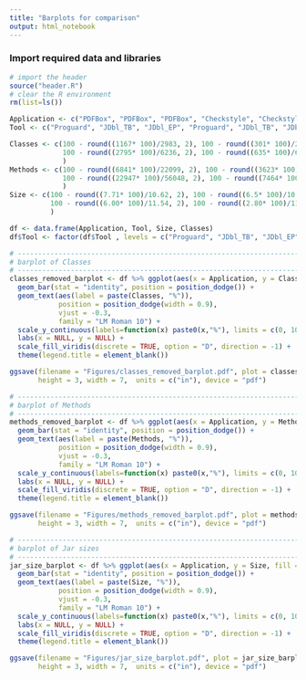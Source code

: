 ```yaml
---
title: "Barplots for comparison"
output: html_notebook
---
```


### Import required data and libraries

```r
# import the header 
source("header.R")
# clear the R environment
rm(list=ls())
```

```r
Application <- c("PDFBox", "PDFBox", "PDFBox", "Checkstyle", "Checkstyle", "Checkstyle")
Tool <- c("Proguard", "JDbl_TB", "JDbl_EP", "Proguard", "JDbl_TB", "JDbl_EP")

Classes <- c(100 - round((1167* 100)/2983, 2), 100 - round((301* 100)/2983, 2),  100 - round((201* 100)/2983, 2),
             100 - round((2795* 100)/6236, 2), 100 - round((635* 100)/6236, 2),  100 - round((675* 100)/6236, 2)
             )
Methods <- c(100 - round((6841* 100)/22099, 2), 100 - round((3623* 100)/22099, 2),  100 - round((2623* 100)/22099, 2),
             100 - round((22947* 100)/56048, 2), 100 - round((7464* 100)/56048, 2),  100 - round((8932* 100)/56048, 2)
             )
Size <- c(100 - round((7.71* 100)/10.62, 2), 100 - round((6.5* 100)/10.62, 2), 100 - round((6.48* 100)/10.62, 2),
          100 - round((6.00* 100)/11.54, 2), 100 - round((2.80* 100)/11.54, 2),  100 - round((2.18* 100)/11.54, 2)
          )

df <- data.frame(Application, Tool, Size, Classes)
df$Tool <- factor(df$Tool , levels = c("Proguard", "JDbl_TB", "JDbl_EP"))

# ----------------------------------------------------------------------------
# barplot of Classes  
# ----------------------------------------------------------------------------
classes_removed_barplot <- df %>% ggplot(aes(x = Application, y = Classes, fill = Tool)) +
  geom_bar(stat = "identity", position = position_dodge()) +
  geom_text(aes(label = paste(Classes, "%")),
            position = position_dodge(width = 0.9),
            vjust = -0.3, 
            family = "LM Roman 10") +
  scale_y_continuous(labels=function(x) paste0(x,"%"), limits = c(0, 100)) +
  labs(x = NULL, y = NULL) +
  scale_fill_viridis(discrete = TRUE, option = "D", direction = -1) +
  theme(legend.title = element_blank())

ggsave(filename = "Figures/classes_removed_barplot.pdf", plot = classes_removed_barplot,
       height = 3, width = 7,  units = c("in"), device = "pdf")

# ----------------------------------------------------------------------------
# barplot of Methods  
# ----------------------------------------------------------------------------
methods_removed_barplot <- df %>% ggplot(aes(x = Application, y = Methods, fill = Tool)) +
  geom_bar(stat = "identity", position = position_dodge()) +
  geom_text(aes(label = paste(Methods, "%")),
            position = position_dodge(width = 0.9),
            vjust = -0.3, 
            family = "LM Roman 10") +
  scale_y_continuous(labels=function(x) paste0(x,"%"), limits = c(0, 100)) +
  labs(x = NULL, y = NULL) +
  scale_fill_viridis(discrete = TRUE, option = "D", direction = -1) +
  theme(legend.title = element_blank())

ggsave(filename = "Figures/methods_removed_barplot.pdf", plot = methods_removed_barplot,
       height = 3, width = 7,  units = c("in"), device = "pdf")

# ----------------------------------------------------------------------------
# barplot of Jar sizes
# ----------------------------------------------------------------------------
jar_size_barplot <- df %>% ggplot(aes(x = Application, y = Size, fill = Tool)) +
  geom_bar(stat = "identity", position = position_dodge()) +
  geom_text(aes(label = paste(Size, "%")),
            position = position_dodge(width = 0.9),
            vjust = -0.3,
            family = "LM Roman 10") +
  scale_y_continuous(labels=function(x) paste0(x,"%"), limits = c(0, 100)) +
  labs(x = NULL, y = NULL) +
  scale_fill_viridis(discrete = TRUE, option = "D", direction = -1) +
  theme(legend.title = element_blank())

ggsave(filename = "Figures/jar_size_barplot.pdf", plot = jar_size_barplot,
       height = 3, width = 7,  units = c("in"), device = "pdf")
```
